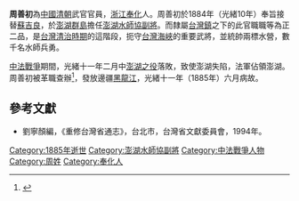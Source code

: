 '''周善初'''為[[中國|中國]][[清朝|清朝]]武官官員，[[浙江|浙江]][[奉化|奉化]]人。周善初於1884年（光緒10年）奉旨接替[[蘇吉良|蘇吉良]]，於[[澎湖群島|澎湖群島]]擔任[[澎湖水師協|澎湖水師協]][[副將|副將]]。而隸屬[[台灣鎮|台灣鎮]]之下的此官職職等為正二品，是[[台灣清治時期|台灣清治時期]]的這階段，扼守[[台灣海峽|台灣海峽]]的重要武將，並統帥兩標水營，數千名水師兵勇。

[[中法战争|中法戰爭]]期間，光緒十一年二月中[[澎湖之役_(1885年)|澎湖之役]]落敗，致使澎湖失陷，法軍佔領澎湖。周善初被革職查辦<ref>{{Cite web|url=https://ctext.org/wiki.pl?if=gb&chapter=155182%E8%BC%AF%E3%80%8B|title=清季外交史料選輯|accessdate=2018-08-30|author=|date=|publisher=|archive-date=2019-06-05|archive-url=https://web.archive.org/web/20190605154559/https://ctext.org/wiki.pl?if=gb&chapter=155182%E8%BC%AF%E3%80%8B|dead-url=no}}</ref>，發放邊疆[[黑龙江|黑龍江]]，光緒十一年（1885年）六月病故。
{{start box}}
{{s-before|[[蘇吉良|蘇吉良]]}}
{{s-title|[[澎湖水師協|澎湖水師協]][[副將|副將]]|1884年上任}}
{{s-after|[[蘇吉良|蘇吉良]]}}
{{end box}}

==參考文獻==
*劉寧顏編，《重修台灣省通志》，台北市，台灣省文獻委員會，1994年。
<references />
[[Category:1885年逝世|Category:1885年逝世]]
[[Category:澎湖水師協副將|Category:澎湖水師協副將]]
[[Category:中法戰爭人物|Category:中法戰爭人物]]
[[Category:周姓|Category:周姓]]
[[Category:奉化人|Category:奉化人]]